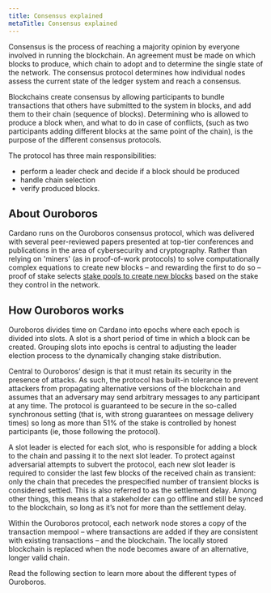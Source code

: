 ```yaml
---
title: Consensus explained
metaTitle: Consensus explained
---
```


Consensus is the process of reaching a majority opinion by everyone involved in
running the blockchain. An agreement must be made on which blocks to produce,
which chain to adopt and to determine the single state of the network. The
consensus protocol determines how individual nodes assess the current state of
the ledger system and reach a consensus.

Blockchains create consensus by allowing participants to bundle transactions
that others have submitted to the system in blocks, and add them to their chain
(sequence of blocks). Determining who is allowed to produce a block when, and
what to do in case of conflicts, (such as two participants adding different
blocks at the same point of the chain), is the purpose of the different
consensus protocols.

The protocol has three main responsibilities:

- perform a leader check and decide if a block should be produced
- handle chain selection
- verify produced blocks.

## About Ouroboros

Cardano runs on the Ouroboros consensus protocol, which was delivered with
several peer-reviewed papers presented at top-tier conferences and publications
in the area of cybersecurity and cryptography. Rather than relying on 'miners'
(as in proof-of-work protocols) to solve computationally complex equations to
create new blocks – and rewarding the first to do so – proof of stake selects
[stake pools to create new blocks](/about-cardano/learn/cardano-node#how-does-it-work)
based on the stake they control in the network.

## How Ouroboros works

Ouroboros divides time on Cardano into epochs where each epoch is divided into
slots. A slot is a short period of time in which a block can be created.
Grouping slots into epochs is central to adjusting the leader election process
to the dynamically changing stake distribution.

Central to Ouroboros’ design is that it must retain its security in the presence
of attacks. As such, the protocol has built-in tolerance to prevent attackers
from propagating alternative versions of the blockchain and assumes that an
adversary may send arbitrary messages to any participant at any time. The
protocol is guaranteed to be secure in the so-called synchronous setting (that
is, with strong guarantees on message delivery times) so long as more than 51%
of the stake is controlled by honest participants (ie, those following the
protocol).

A slot leader is elected for each slot, who is responsible for adding a block to
the chain and passing it to the next slot leader. To protect against adversarial
attempts to subvert the protocol, each new slot leader is required to consider
the last few blocks of the received chain as transient: only the chain that
precedes the prespecified number of transient blocks is considered settled. This
is also referred to as the settlement delay. Among other things, this means that
a stakeholder can go offline and still be synced to the blockchain, so long as
it’s not for more than the settlement delay.

Within the Ouroboros protocol, each network node stores a copy of the
transaction mempool – where transactions are added if they are consistent with
existing transactions – and the blockchain. The locally stored blockchain is
replaced when the node becomes aware of an alternative, longer valid chain.

Read the following section to learn more about the different types of Ouroboros.
